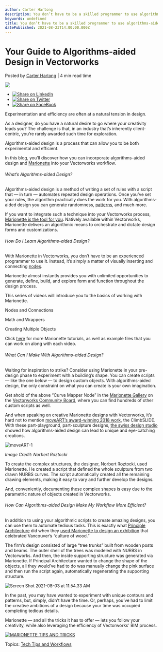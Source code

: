 ```yaml
---
author: Carter Hartong
description: You don’t have to be a skilled programmer to use algorithms-aided design with Marionette in Vectorworks!
keywords: undefined
title: You don’t have to be a skilled programmer to use algorithms-aided design with Marionette in Vectorworks! 
datePublished: 2021-08-23T14:00:00.000Z
---
```

  

# Your Guide to Algorithms-aided Design in Vectorworks

 Posted by [Carter Hartong](https://blog.vectorworks.net/author/carter-hartong) | 4 min read time 

![](https://blog.vectorworks.net/hubfs/Blog%20Images/210818_Algorithms%20aided%20design/moveART-1.jpg) 

* [![Share on LinkedIn](https://2659751.fs1.hubspotusercontent-na1.net/hubfs/2659751/michaelDemo/share-LI.png)](http://www.linkedin.com/shareArticle?mini=true&url=https%3A%2F%2Fblog.vectorworks.net%2Fhow-to-graphical-scripting-algorithms-aided-design)
* [![Share on Twitter](https://2659751.fs1.hubspotusercontent-na1.net/hubfs/2659751/michaelDemo/share-TW.png)](https://www.twitter.com/share?text=Your%20Guide%20to%20Algorithms-aided%20Design%20in%20Vectorworks&url=https%3A%2F%2Fblog.vectorworks.net%2Fhow-to-graphical-scripting-algorithms-aided-design&via=PMGTweets)
* [![Share on FaceBook](https://2659751.fs1.hubspotusercontent-na1.net/hubfs/2659751/michaelDemo/share-FB.png)](https://www.facebook.com/sharer/sharer.php?u=https%3A%2F%2Fblog.vectorworks.net%2Fhow-to-graphical-scripting-algorithms-aided-design)

Experimentation and efficiency are often at a natural tension in design.

 As a designer, do you have a natural desire to go where your creativity leads you? The challenge is that, in an industry that’s inherently client-centric, you’re rarely awarded such time for exploration. 

Algorithms-aided design is a process that can allow you to be both experimental and efficient.

In this blog, you’ll discover how you can incorporate algorithms-aided design and [Marionette](../../../net/vectorworks/blog/what-is-marionette-a-look-at-vectorworks-algorithmic-modeling-tool.html) into your Vectorworks workflow.

###### What’s Algorithms-aided Design?

Algorithms-aided design is a method of writing a set of rules with a script that — in turn — automates repeated design operations. Once you’ve set your rules, the algorithm practically does the work for you. With algorithms-aided design you can generate randomness, [patterns](../../../net/vectorworks/blog/marionette-monday-patterns-and-panels-pronto.html), and much more.

If you want to integrate such a technique into your Vectorworks process, [Marionette is the tool for you](https://www.vectorworks.net/training/marionette). Natively available within Vectorworks, Marionette delivers an algorithmic means to orchestrate and dictate design forms and customizations.

###### How Do I Learn Algorithms-aided Design?

With Marionette in Vectorworks, you don’t have to be an experienced programmer to use it. Instead, it’s simply a matter of visually inserting and connecting [nodes](https://app-help.vectorworks.net/2021/MdCWFv1io9TA/eng/VW2021%5FGuide/Marionette/Marionette%5Fnode%5Ftypes.htm).

Marionette almost instantly provides you with unlimited opportunities to generate, define, build, and explore form and function throughout the design process.

This series of videos will introduce you to the basics of working with Marionette.

Nodes and Connections

Math and Wrappers

Creating Multiple Objects

Click [here](https://forum.vectorworks.net/index.php?/articles.html/articles/marionette-tutorials-r432/) for more Marionette tutorials, as well as example files that you can work on along with each video.

###### What Can I Make With Algorithms-aided Design?

Waiting for inspiration to strike? Consider using Marionette in your pre-design phase to experiment with a building’s shape. You can create scripts — like the one below — to design custom objects. With algorithms-aided design, the only constraint on what you can create is your own imagination.

Get ahold of the above “Curve Mapper Node” in the [Marionette Gallery](https://forum.vectorworks.net/index.php?/files/) on the [Vectorworks Community Board](https://forum.vectorworks.net/), where you can find hundreds of other custom scripts as well.

And when speaking on creative Marionette designs with Vectorworks, it’s hard not to mention [moveART’s award-winning 2018 work](../../../net/vectorworks/blog/moveart-wins-european-product-design-award.html), the ClimbSLIDE. With these part-playground, part-sculpture designs, [the swiss design studio](http://moveart.swiss/en/vision/) showed how algorithms-aided design can lead to unique and eye-catching creations.

![moveART-1](https://blog.vectorworks.net/hs-fs/hubfs/Blog%20Images/210818_Algorithms%20aided%20design/moveART-1.jpg?width=1920&name=moveART-1.jpg)

_Image Credit: Norbert Roztocki_

To create the complex structures, the designer, Norbert Roztocki, used Marionette. He created a script that defined the whole sculpture from two drawn NURBS curves. The script automatically created all the remaining drawing elements, making it easy to vary and further develop the designs.

And, conveniently, documenting these complex shapes is easy due to the parametric nature of objects created in Vectorworks.

###### How Can Algorithms-aided Design Make My Workflow More Efficient?

In addition to using your algorithmic scripts to create amazing designs, you can use them to automate tedious tasks. This is exactly what [Principle Architecture](http://principlearchitecture.ca/) did when they [used Marionette to design an exhibition](../../../net/vectorworks/blog/marionette-monday-5-reasons-to-adopt-algorithmic-modeling.html) that celebrated Vancouver’s “culture of wood.”

The firm’s design consisted of large “tree trunks” built from wooden posts and beams. The outer shell of the trees was modeled with NURBS in Vectorworks. And then, the inside supporting structure was generated via Marionette. If Principal Architecture wanted to change the shape of the objects, all they would’ve had to do was manually change the pink surface and then run the script again, automatically regenerating the supporting structure.

![Screen Shot 2021-08-03 at 11.54.33 AM](https://blog.vectorworks.net/hs-fs/hubfs/Blog%20Images/210818_Algorithms%20aided%20design/Screen%20Shot%202021-08-03%20at%2011.54.33%20AM.png?width=489&name=Screen%20Shot%202021-08-03%20at%2011.54.33%20AM.png)

In the past, you may have wanted to experiment with unique contours and patterns, but, simply, didn’t have the time. Or, perhaps, you’ve had to limit the creative ambitions of a design because your time was occupied completing tedious details.

Marionette — and all the tricks it has to offer — lets you follow your creativity, while also leveraging the efficiency of Vectorworks' BIM process.

[![MARIONETTE TIPS AND TRICKS](https://no-cache.hubspot.com/cta/default/3018241/fa624b3d-deb4-4ead-9f58-44d0e905814c.png)](https://cta-redirect.hubspot.com/cta/redirect/3018241/fa624b3d-deb4-4ead-9f58-44d0e905814c) 

 Topics: [Tech Tips and Workflows](https://blog.vectorworks.net/topic/tech-tips-and-workflows) 

  